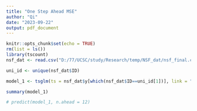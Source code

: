 ```yaml
---
title: "One Step Ahead MSE"
author: "Qi"
date: "2023-09-22"
output: pdf_document
---
```


```r
knitr::opts_chunk$set(echo = TRUE)
rm(list = ls())
library(tscount)
nsf_dat <- read.csv("D:/77/UCSC/study/Research/temp/NSF_dat/nsf_final.csv", header = TRUE)
```


```r
uni_id <- unique(nsf_dat$ID)

model_1 <- tsglm(ts = nsf_dat$y[which(nsf_dat$ID==uni_id[1])], link = "log", distr = "poisson", model = list(past_obs = 1:5))

summary(model_1)

# predict(model_1, n.ahead = 12)


```

